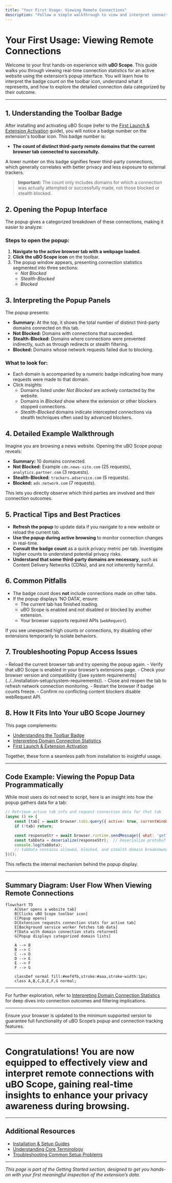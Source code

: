 ```yaml
---
title: "Your First Usage: Viewing Remote Connections"
description: "Follow a simple walkthrough to view and interpret connection statistics for an open website using the extension’s popup. Learn what the badge count means and how to access detailed data about third-party servers."
---
```


# Your First Usage: Viewing Remote Connections

Welcome to your first hands-on experience with **uBO Scope**. This guide walks you through viewing real-time connection statistics for an active website using the extension’s popup interface. You will learn how to interpret the badge count on the toolbar icon, understand what it represents, and how to explore the detailed connection data categorized by their outcome.

---

## 1. Understanding the Toolbar Badge

After installing and activating uBO Scope (refer to the [First Launch & Extension Activation](../installation-setup/first-launch-setup) guide), you will notice a badge number on the extension's toolbar icon. This badge number is:

- **The count of distinct third-party remote domains that the current browser tab connected to successfully.**

A lower number on this badge signifies fewer third-party connections, which generally correlates with better privacy and less exposure to external trackers.

> **Important:** The count only includes domains for which a connection was actually attempted or successfully made, not those blocked or stealth blocked.

## 2. Opening the Popup Interface

The popup gives a categorized breakdown of these connections, making it easier to analyze:

### Steps to open the popup:

1. **Navigate to the active browser tab with a webpage loaded.**
2. **Click the uBO Scope icon** on the toolbar.
3. The popup window appears, presenting connection statistics segmented into three sections:
    - _Not Blocked_
    - _Stealth-Blocked_
    - _Blocked_

## 3. Interpreting the Popup Panels

The popup presents:

- **Summary:** At the top, it shows the total number of distinct third-party domains connected on this tab.
- **Not Blocked:** Domains with connections that succeeded.
- **Stealth-Blocked:** Domains where connections were prevented indirectly, such as through redirects or stealth filtering.
- **Blocked:** Domains whose network requests failed due to blocking.

### What to look for:

- Each domain is accompanied by a numeric badge indicating how many requests were made to that domain.
- Click insights:
  - Domains listed under _Not Blocked_ are actively contacted by the website.
  - Domains in _Blocked_ show where the extension or other blockers stopped connections.
  - _Stealth-Blocked_ domains indicate intercepted connections via stealth techniques often used by advanced blockers.

## 4. Detailed Example Walkthrough

Imagine you are browsing a news website. Opening the uBO Scope popup reveals:

- **Summary:** 10 domains connected.
- **Not Blocked:** Example `cdn.news-site.com` (25 requests), `analytics.partner.com` (3 requests).
- **Stealth-Blocked:** `trackers.adservice.com` (5 requests).
- **Blocked:** `ads.network.com` (7 requests).

This lets you directly observe which third parties are involved and their connection outcomes.

## 5. Practical Tips and Best Practices

- **Refresh the popup** to update data if you navigate to a new website or reload the current tab.
- **Use the popup during active browsing** to monitor connection changes in real-time.
- **Consult the badge count** as a quick privacy metric per tab. Investigate higher counts to understand potential privacy risks.
- **Understand that some third-party domains are necessary**, such as Content Delivery Networks (CDNs), and are not inherently harmful.

## 6. Common Pitfalls

- The badge count does **not** include connections made on other tabs.
- If the popup displays 'NO DATA', ensure:
  - The current tab has finished loading.
  - uBO Scope is enabled and not disabled or blocked by another extension.
  - Your browser supports required APIs (`webRequest`).

<Tip>
If you see unexpected high counts or connections, try disabling other extensions temporarily to isolate behaviors.
</Tip>

## 7. Troubleshooting Popup Access Issues

<AccordionGroup title="Troubleshooting Steps for Viewing Connections">
<Accordion title="Popup shows no connection data or 'NO DATA'">
- Reload the current browser tab and try opening the popup again.
- Verify that uBO Scope is enabled in your browser’s extensions page.
- Check your browser version and compatibility ([see system requirements](../../installation-setup/system-requirements)).
</Accordion>
<Accordion title="Badge number does not update">
- Close and reopen the tab to refresh network connection monitoring.
- Restart the browser if badge counts freeze.
- Confirm no conflicting content blockers disable webRequest API.
</Accordion>
</AccordionGroup>

## 8. How It Fits Into Your uBO Scope Journey

This page complements:

- [Understanding the Toolbar Badge](../../guides/getting-started-with-ubo-scope/understanding-the-badge)
- [Interpreting Domain Connection Statistics](../../guides/analyzing-connections-and-practical-scenarios/interpreting-domain-connection-stats)
- [First Launch & Extension Activation](../../getting-started/installation-setup/first-launch-setup)

Together, these form a seamless path from installation to insightful usage.

---

## Code Example: Viewing the Popup Data Programmatically

While most users do not need to script, here is an insight into how the popup gathers data for a tab:

```javascript
// Retrieve active tab info and request connection data for that tab
(async () => {
    const [tab] = await browser.tabs.query({ active: true, currentWindow: true });
    if (!tab) return;

    const responseStr = await browser.runtime.sendMessage({ what: 'getTabData', tabId: tab.id });
    const tabData = deserialize(responseStr);  // Deserialize protobuf-like data
    console.log(tabData);
    // tabData contains allowed, blocked, and stealth domain breakdowns
})();
```

This reflects the internal mechanism behind the popup display.

---

## Summary Diagram: User Flow When Viewing Remote Connections

```mermaid
flowchart TD
    A[User opens a website tab]
    B[Clicks uBO Scope toolbar icon]
    C[Popup opens]
    D[Extension requests connection stats for active tab]
    E[Background service worker fetches tab data]
    F[Data with domain connection stats returned]
    G[Popup displays categorized domain lists]

    A --> B
    B --> C
    C --> D
    D --> E
    E --> F
    F --> G

    classDef normal fill:#eef4fb,stroke:#aaa,stroke-width:1px;
    class A,B,C,D,E,F,G normal;
```

---

For further exploration, refer to [Interpreting Domain Connection Statistics](../analyzing-connections-and-practical-scenarios/interpreting-domain-connection-stats) for deep dives into connection outcomes and filtering implications.


---

<Check>Ensure your browser is updated to the minimum supported version to guarantee full functionality of uBO Scope’s popup and connection tracking features.</Check>

---

# Congratulations! You are now equipped to effectively view and interpret remote connections with uBO Scope, gaining real-time insights to enhance your privacy awareness during browsing.

---

## Additional Resources

- [Installation & Setup Guides](../../installation-setup/)
- [Understanding Core Terminology](../../introduction-core-concepts/core-concepts-terminology)
- [Troubleshooting Common Setup Problems](../../getting-started/using-extension/common-issues)


---

*This page is part of the Getting Started section, designed to get you hands-on with your first meaningful inspection of the extension’s data.*
